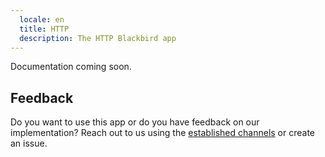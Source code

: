 ```yaml
---
  locale: en
  title: HTTP
  description: The HTTP Blackbird app
---
```


<LinkCard title="View on Github" target="_blank" href="https://github.com/bb-io/HTTP" icon="github" />

Documentation coming soon.

## Feedback

Do you want to use this app or do you have feedback on our implementation? Reach out to us using the [established channels](https://www.blackbird.io/) or create an issue.

